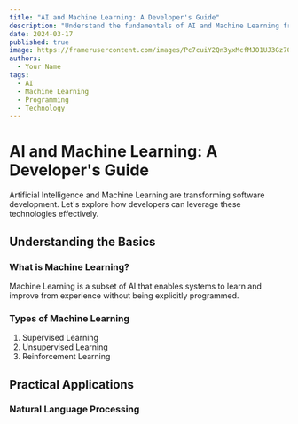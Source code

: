 ```yaml
---
title: "AI and Machine Learning: A Developer's Guide"
description: "Understand the fundamentals of AI and Machine Learning from a developer's perspective, with practical examples and use cases"
date: 2024-03-17
published: true
image: https://framerusercontent.com/images/Pc7cuiY2Qn3yxMcfMJO1UJ3Gz70.png?scale-down-to=1024
authors:
  - Your Name
tags:
  - AI
  - Machine Learning
  - Programming
  - Technology
---
```


# AI and Machine Learning: A Developer's Guide

Artificial Intelligence and Machine Learning are transforming software development. Let's explore how developers can leverage these technologies effectively.

## Understanding the Basics

### What is Machine Learning?

Machine Learning is a subset of AI that enables systems to learn and improve from experience without being explicitly programmed.

### Types of Machine Learning

1. Supervised Learning
2. Unsupervised Learning
3. Reinforcement Learning

## Practical Applications

### Natural Language Processing
